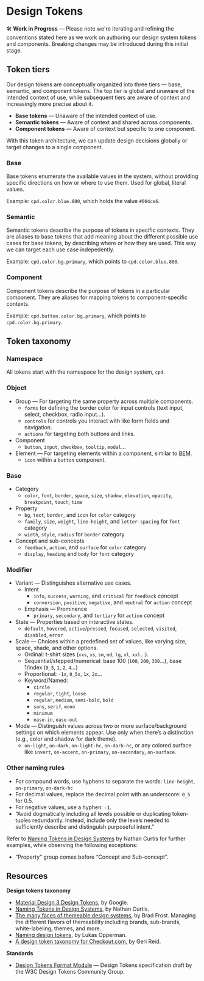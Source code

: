 
<Meta title="Foundations/Design Tokens" />

# Design Tokens

🛠 **Work in Progress** — Please note we're iterating and refining the conventions stated here as we work on authoring our design system tokens and components. Breaking changes may be introduced during this initial stage.

## Token tiers

Our design tokens are conceptually organized into three tiers — base, semantic, and component tokens. The top tier is global and unaware of the intended context of use, while subsequent tiers are aware of context and increasingly more precise about it.

- **Base tokens** — Unaware of the intended context of use.
- **Semantic tokens** — Aware of context and shared across components.
- **Component tokens** — Aware of context but specific to one component.

With this token architecture, we can update design decisions globally or target changes to a single component.

### Base

Base tokens enumerate the available values in the system, without providing specific directions on how or where to use them. Used for global, literal values.

Example: `cpd.color.blue.800`, which holds the value `#004ce6`.

### Semantic

Semantic tokens describe the purpose of tokens in specific contexts. They are aliases to base tokens that add meaning about the different possible use cases for base tokens, by describing where or how they are used. This way we can target each use case indepedently.

Example: `cpd.color.bg.primary`, which points to `cpd.color.blue.800`.

### Component

Component tokens describe the purpose of tokens in a particular component. They are aliases for mapping tokens to component-specific contexts.

Example: `cpd.button.color.bg.primary`, which points to `cpd.color.bg.primary`.

## Token taxonomy

### Namespace

All tokens start with the namespace for the design system, `cpd`.

### Object

- Group — For targeting the same property across multiple components.
  - `forms` for defining the border color for input controls (text input, select, checkbox, radio input…).
  - `controls` for controls you interact with like form fields and navigation.
  - `actions` for targeting both buttons and links.
- Component
  - `button`, `input`, `checkbox`, `tooltip`, `modal`…
- Element — For targeting elements within a component, similar to [BEM](https://getbem.com/).
  - `icon` within a `button` component.

### Base

- Category
  - `color`, `font`, `border`, `space`, `size`, `shadow`, `elevation`, `opacity`, `breakpoint`, `touch`, `time`
- Property
  - `bg`, `text`, `border`, and `icon` for `color` category
  - `family`, `size`, `weight`, `line-height`, and `letter-spacing` for `font` category
  - `width`, `style`, `radius` for `border` category
- Concept and sub-concepts
  - `feedback`, `action`, and `surface` for `color` category
  - `display`, `heading` and `body` for `font` category

### Modifier

- Variant — Distinguishes alternative use cases.
  - Intent
    - `info`, `success`, `warning`, and `critical` for `feedback` concept
    - `conversion`, `positive`, `negative`, and `neutral` for `action` concept
  - Emphasis — Prominence
    - `primary`, `secondary`, and `tertiary` for `action` concept
- State — Properties based on interactive states.
  - `default`, `hovered`, `active`/`pressed`, `focused`, `selected`, `visited`, `disabled`,  `error`
- Scale — Choices within a predefined set of values, like varying size, space, shade, and other options.
  - Ordinal: t-shirt sizes (`xxs`, `xs`, `sm`, `md`, `lg`, `xl`, `xxl`…).
  - Sequential/stepped/numerical: base 100 (`100`, `200`, `300`…), base 1/index (`0_5`, `1`, `2`, `4`…)
  - Proportional: `-1x`, `0_5x`, `1x`, `2x`…
  - Keyword/Named:
    - `circle`
    - `regular`, `tight`, `loose`
    - `regular`, `medium`, `semi-bold`, `bold`
    - `sans`, `serif`, `mono`
    - `minimum`
    - `ease-in`, `ease-out`
- Mode — Distinguish values across two or more surface/background settings on which elements appear. Use only when there’s a distinction (e.g., color and shadow for dark theme).
  - `on-light`, `on-dark`, `on-light-hc`, `on-dark-hc`, or any colored surface like `invert`, `on-accent`, `on-primary`, `on-secondary`, `on-surface`.

### Other naming rules

- For compound words, use hyphens to separate the words: `line-height`, `on-primary`, `on-dark-hc`
- For decimal values, replace the decimal point with an underscore: `0_5` for 0.5.
- For negative values, use a hyphen: `-1`.
- “Avoid dogmatically including all levels possible or duplicating token-tuples redundantly. Instead, include only the levels needed to sufficiently describe and distinguish purposeful intent.”

Refer to [Naming Tokens in Design Systems](https://medium.com/eightshapes-llc/naming-tokens-in-design-systems-9e86c7444676) by Nathan Curtis for further examples, while observing the following exceptions:

- “Property” group comes before “Concept and Sub-concept”.

## Resources

**Design tokens taxonomy**

- [Material Design 3 Design Tokens](https://m3.material.io/foundations/design-tokens/overview), by Google.
- [Naming Tokens in Design Systems](https://medium.com/eightshapes-llc/naming-tokens-in-design-systems-9e86c7444676), by Nathan Curtis.
- [The many faces of themeable design systems](https://bradfrost.com/blog/post/the-many-faces-of-themeable-design-systems/), by Brad Frost. Managing the different flavors of themeability including brands, sub-brands, white-labeling, themes, and more.
- [Naming design tokens](https://uxdesign.cc/naming-design-tokens-9454818ed7cb), by Lukas Opperman.
- [A design token taxonomy for Checkout.com](https://www.gerireid.com/design-token-taxonomy.html), by Geri Reid.

**Standards**

- [Design Tokens Format Module](https://design-tokens.github.io/community-group/format/) — Design Tokens specification draft by the W3C Design Tokens Community Group.
